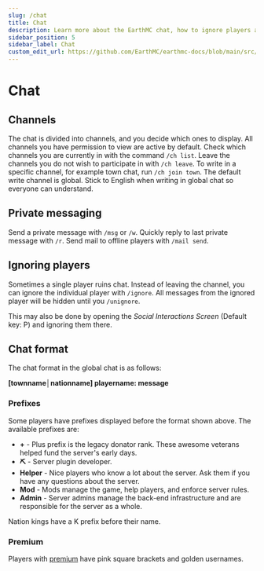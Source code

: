 ---
slug: /chat
title: Chat
description: Learn more about the EarthMC chat, how to ignore players and switch channels.
sidebar_position: 5
sidebar_label: Chat
custom_edit_url: https://github.com/EarthMC/earthmc-docs/blob/main/src/docs/chat.mdx
---
# Chat
## Channels
The chat is divided into channels, and you decide which ones to display. All channels you have permission to view are active by default. Check which channels you are currently in with the command `/ch list`. Leave the channels you do not wish to participate in with `/ch leave`. To write in a specific channel, for example town chat, run `/ch join town`. The default write channel is global. Stick to English when writing in global chat so everyone can understand.

## Private messaging
Send a private message with `/msg` or `/w`. Quickly reply to last private message with `/r`. Send mail to offline players with `/mail send`.

## Ignoring players
Sometimes a single player ruins chat. Instead of leaving the channel, you can ignore the individual player with `/ignore`. All messages from the ignored player will be hidden until you `/unignore`.

This may also be done by opening the *Social Interactions Screen* (Default key: P) and ignoring them there.

## Chat format
The chat format in the global chat is as follows:

**[townname│nationname] playername: message**

### Prefixes
Some players have prefixes displayed before the format shown above. The available prefixes are:
* **+** - Plus prefix is the legacy donator rank. These awesome veterans helped fund the server's early days.
* **⛏** - Server plugin developer.
* **Helper** - Nice players who know a lot about the server. Ask them if you have any questions about the server.
* **Mod** - Mods manage the game, help players, and enforce server rules. 
* **Admin** - Server admins manage the back-end infrastructure and are responsible for the server as a whole. 

Nation kings have a K prefix before their name.

### Premium
Players with [premium](https://earthmc.net/premium/) have pink square brackets and golden usernames.
